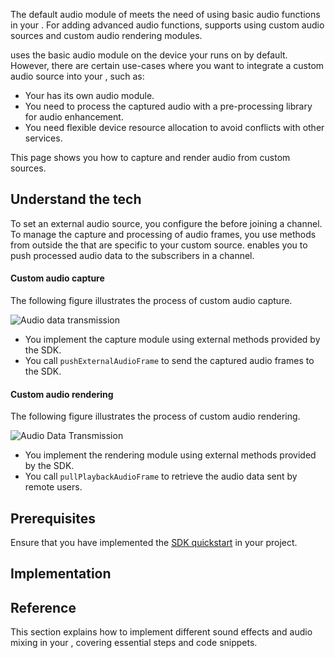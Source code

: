 
The default audio module of <Vpd k="SDK" /> meets the need of using basic audio functions in your <Vpl k="CLIENT" />. For adding advanced audio functions, <Vpd k="SDK" /> supports using custom audio sources and custom audio rendering modules.

<Vg k="VSDK" /> uses the basic audio module on the device your <Vpl k="CLIENT" /> runs on by default. However, there are certain use-cases where you want to integrate a custom audio source into your <Vpl k="CLIENT" />, such as:

* Your <Vpl k="CLIENT" /> has its own audio module.
* You need to process the captured audio with a pre-processing library for audio enhancement.
* You need flexible device resource allocation to avoid conflicts with other services.

<PlatformWrapper platform = "[android, windows, macos, ios, web]">

This page shows you how to capture and render audio from custom sources.

## Understand the tech

To set an external audio source, you configure the <Vg k="ENGINE" /> before joining a channel. To manage the capture and processing of audio frames, you use methods from outside the <Vg k="VSDK" /> that are specific to your custom source. <Vg k="VSDK" /> enables you to push processed audio data to the subscribers in a channel.

<PlatformWrapper notAllowed="web">

#### Custom audio capture
The following figure illustrates the process of custom audio capture.

![Audio data transmission](https://agora-doc.s3.us-east-1.amazonaws.com/images/video-sdk/audio-data-transmission.svg)

- You implement the capture module using external methods provided by the SDK.
- You call `pushExternalAudioFrame` to send the captured audio frames to the SDK.

#### Custom audio rendering

The following figure illustrates the process of custom audio rendering.

![Audio Data Transmission](https://agora-doc.s3.us-east-1.amazonaws.com/images/video-sdk/custom-audio-rendering-sdk.svg)

- You implement the rendering module using external methods provided by the SDK.
- You call `pullPlaybackAudioFrame` to retrieve the audio data sent by remote users.

</PlatformWrapper>

## Prerequisites
Ensure that you have implemented the [SDK quickstart](../../video-calling/get-started/get-started-sdk) in your project.

## Implementation
<ProjectImplement/>

## Reference

This section explains how to implement different sound effects and audio mixing in your <Vpl k="CLIENT"/>, covering essential steps and code snippets.

<Reference/>

</PlatformWrapper>
<PlatformWrapper notAllowed = "[android, windows, macos, ios, web]">
<NotAvailable />
</PlatformWrapper>